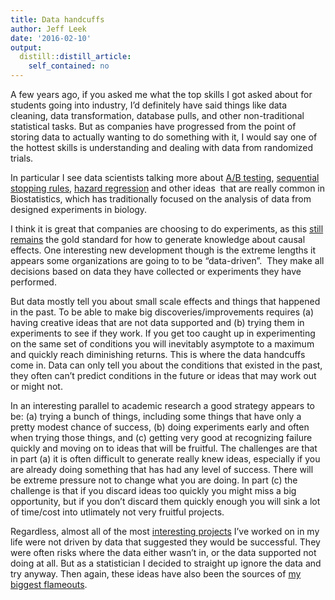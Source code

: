 ```yaml
---
title: Data handcuffs
author: Jeff Leek
date: '2016-02-10'
output:
  distill::distill_article:
    self_contained: no
---
```


A few years ago, if you asked me what the top skills I got asked about for students going into industry, I'd definitely have said things like data cleaning, data transformation, database pulls, and other non-traditional statistical tasks. But as companies have progressed from the point of storing data to actually wanting to do something with it, I would say one of the hottest skills is understanding and dealing with data from randomized trials.

In particular I see data scientists talking more about [A/B testing](https://medium.com/@InVisionApp/a-b-and-see-a-beginner-s-guide-to-a-b-testing-a16406f1a239#.p7hoxirwo), [sequential stopping rules](http://varianceexplained.org/r/bayesian-ab-testing/), [hazard regression](https://twitter.com/hspter/status/696820603945414656) and other ideas  that are really common in Biostatistics, which has traditionally focused on the analysis of data from designed experiments in biology.

I think it is great that companies are choosing to do experiments, as this [still remains](http://simplystatistics.org/2013/07/15/yes-clinical-trials-work/) the gold standard for how to generate knowledge about causal effects. One interesting new development though is the extreme lengths it appears some organizations are going to to be "data-driven".  They make all decisions based on data they have collected or experiments they have performed.

But data mostly tell you about small scale effects and things that happened in the past. To be able to make big discoveries/improvements requires (a) having creative ideas that are not data supported and (b) trying them in experiments to see if they work. If you get too caught up in experimenting on the same set of conditions you will inevitably asymptote to a maximum and quickly reach diminishing returns. This is where the data handcuffs come in. Data can only tell you about the conditions that existed in the past, they often can't predict conditions in the future or ideas that may work out or might not.

In an interesting parallel to academic research a good strategy appears to be: (a) trying a bunch of things, including some things that have only a pretty modest chance of success, (b) doing experiments early and often when trying those things, and (c) getting very good at recognizing failure quickly and moving on to ideas that will be fruitful. The challenges are that in part (a) it is often difficult to generate really knew ideas, especially if you are already doing something that has had any level of success. There will be extreme pressure not to change what you are doing. In part (c) the challenge is that if you discard ideas too quickly you might miss a big opportunity, but if you don't discard them quickly enough you will sink a lot of time/cost into utlimately not very fruitful projects.

Regardless, almost all of the most [interesting projects](http://simplystatistics.org/2013/09/25/is-most-science-false-the-titans-weigh-in/) I've worked on in my life were not driven by data that suggested they would be successful. They were often risks where the data either wasn't in, or the data supported not doing at all. But as a statistician I decided to straight up ignore the data and try anyway. Then again, these ideas have also been the sources of [my biggest flameouts](http://simplystatistics.org/2012/01/11/healthnewsrater/).

